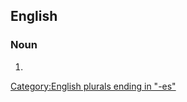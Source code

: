 {{also|letter boxes}}

==English==

===Noun===
{{head|en|noun form}}

# {{plural of|en|letterbox}}

[[Category:English plurals ending in "-es"]]